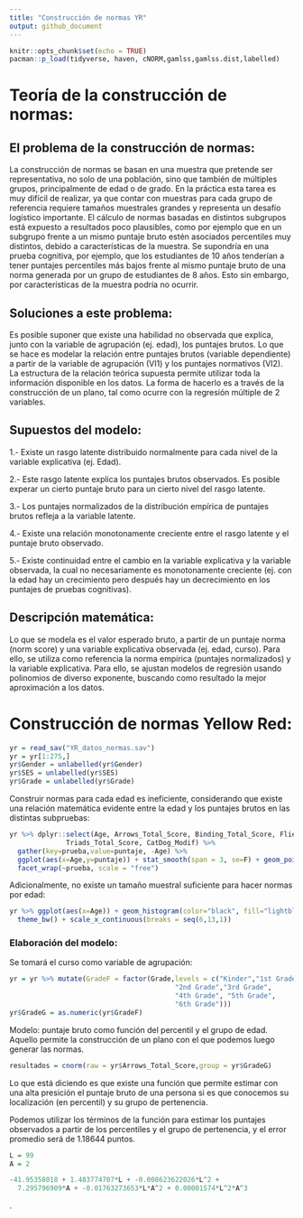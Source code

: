 ```yaml
---
title: "Construcción de normas YR"
output: github_document
---
```


```r
knitr::opts_chunk$set(echo = TRUE)
pacman::p_load(tidyverse, haven, cNORM,gamlss,gamlss.dist,labelled)
```


# Teoría de la construcción de normas:

## El problema de la construcción de normas:

La construcción de normas se basan en una muestra que pretende ser representativa, no solo de una población, sino que también de múltiples grupos, principalmente de edad o de grado. En la práctica esta tarea es muy difícil de realizar, ya que contar con muestras para cada grupo de referencia requiere tamaños muestrales grandes y representa un desafío logístico importante. El cálculo de normas basadas en distintos subgrupos está expuesto a resultados poco plausibles, como por ejemplo que en un subgrupo frente a un mismo puntaje bruto estén asociados percentiles muy distintos, debido a características de la muestra. Se supondría en una prueba cognitiva, por ejemplo, que los estudiantes de 10 años tenderían a tener puntajes percentiles más bajos frente al mismo puntaje bruto de una norma generada por un grupo de estudiantes de 8 años. Esto sin embargo, por características de la muestra podría no ocurrir. 


## Soluciones a este problema:

Es posible suponer que existe una habilidad no observada que explica, junto con la variable de agrupación (ej. edad), los puntajes brutos. Lo que se hace es modelar la relación entre puntajes brutos (variable dependiente) a partir de la variable de agrupación (VI1) y los puntajes normativos (VI2). La estructura de la relación teórica supuesta permite utilizar toda la información disponible en los datos. La forma de hacerlo es a través de la construcción de un plano, tal como ocurre con la regresión múltiple de 2 variables. 

## Supuestos del modelo:

1.- Existe un rasgo latente distribuido normalmente para cada nivel de la variable explicativa (ej. Edad).

2.- Este rasgo latente explica los puntajes brutos observados. Es posible experar un cierto puntaje bruto para un cierto nivel del rasgo latente.

3.- Los puntajes normalizados de la distribución empírica de puntajes brutos refleja a la variable latente.

4.- Existe una relación monotonamente creciente entre el rasgo latente y el puntaje bruto observado.

5.- Existe continuidad entre el cambio en la variable explicativa y la variable observada, la cual no necesariamente es monotonamente creciente (ej. con la edad hay un crecimiento pero después hay un decrecimiento en los puntajes de pruebas cognitivas).


## Descripción matemática:

Lo que se modela es el valor esperado bruto, a partir de un puntaje norma (norm score) y una variable explicativa observada (ej. edad, curso). Para ello, se utiliza como referencia la norma empírica (puntajes normalizados) y la variable explicativa. Para ello, se ajustan modelos de regresión usando polinomios de diverso exponente, buscando como resultado la mejor aproximación a los datos. 




# Construcción de normas Yellow Red:


```r
yr = read_sav("YR_datos_normas.sav")
yr = yr[1:275,]
yr$Gender = unlabelled(yr$Gender)
yr$SES = unlabelled(yr$SES)
yr$Grade = unlabelled(yr$Grade)
```


Construir normas para cada edad es ineficiente, considerando que existe una relación matemática evidente entre la edad y los puntajes brutos en las distintas subpruebas:


```r
yr %>% dplyr::select(Age, Arrows_Total_Score, Binding_Total_Score, Flies_Total_Score,
              Triads_Total_Score, CatDog_Modif) %>% 
  gather(key=prueba,value=puntaje, -Age) %>% 
  ggplot(aes(x=Age,y=puntaje)) + stat_smooth(span = 3, se=F) + geom_point(alpha=.5,size=1) + theme_bw() +
  facet_wrap(~prueba, scale = "free")
```


Adicionalmente, no existe un tamaño muestral suficiente para hacer normas por edad:

```r

yr %>% ggplot(aes(x=Age)) + geom_histogram(color="black", fill="lightblue", binwidth = 1) +
  theme_bw() + scale_x_continuous(breaks = seq(6,13,1))
```



### Elaboración del modelo:


Se tomará el curso como variable de agrupación:

```r
yr = yr %>% mutate(GradeF = factor(Grade,levels = c("Kinder","1st Grade",
                                         "2nd Grade","3rd Grade",
                                         "4th Grade", "5th Grade",
                                         "6th Grade")))
yr$GradeG = as.numeric(yr$GradeF)
```

Modelo: puntaje bruto como función del percentil y el grupo de edad. Aquello permite la construcción de un plano con el que podemos luego generar las normas.

```r
resultados = cnorm(raw = yr$Arrows_Total_Score,group = yr$GradeG)
```


Lo que está diciendo es que existe una función que permite estimar con una alta presición el puntaje bruto de una persona si es que conocemos su localización (en percentil) y su grupo de pertenencia.

Podemos utilizar los términos de la función para estimar los puntajes observados a partir de los percentiles y el grupo de pertenencia, y el error promedio será de 1.18644 puntos.



```r
L = 99
A = 2

-41.95358018 + 1.483774707*L + -0.008623622026*L^2 + 
  7.295796909*A + -0.01763273653*L*A^2 + 0.00001574*L^2*A^3
```


.
